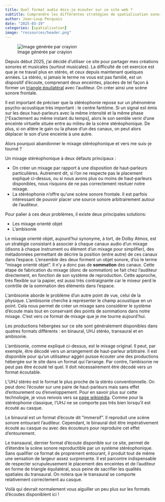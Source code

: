 ```yaml
---
title: Quel format audio dois-je écouter sur ce site web ?
subtitle: Comprendre les différentes stratégies de spatialisation sonore
author: Jean-Loup Pecquais
date: "2025-03-19"
categories: [spatialisation]
image: "ressources/header.png"
---
```


![Image générée par crayion](ressources/header.png)

Depuis début 2025, j'ai décidé d'utiliser ce site pour partager mes créations sonores et musicales (surtout musicales). La difficulté de cet exercice est que je ne travail plus en stéréo, et ceux depuis maintenant quelques années. La stéréo, si jamais le terme ne vous est pas familié, est un dispositif d'écoute, comprenant deux enceintes, placées de tel façon à former un [triangle équilatéral](https://fr.wikipedia.org/wiki/Triangle_%C3%A9quilat%C3%A9ral) avec l'auditeur. On créer ainsi une scène sonore frontale.

Il est important de préciser que la stéréophonie repose sur un phénomène psycho-acoustique très important : le centre fantôme. Si un signal est émis sur les deux haut-parleurs avec la même intensité et la même phase [^Exactement au même instant du temps], alors le son semble venir d'une enceinte virtuelle située entre au milieu de la scène stéréophonique. De plus, si on altère le gain ou la phase d'un des canaux, on peut alors déplacer le son d'une enceinte à une autre.

Alors pourquoi abandonner le mixage stéréophonique et vers me suis-je tourné ?

Un mixage stéréophonique à deux défauts principaux :

+ On créer un mixage par rapport à une disposition de haut-parleurs particulières. Autrement dit, si l'on ne respecte pas le placement expliqué ci-dessus, ou si nous avons plus ou moins de haut-parleurs disponibles, nous risquons de ne pas correctement resituer notre mixage.
+ La stéréophonie  n'offre qu'une scène sonore frontale. Il est parfois intéressant de pouvoir placer une source sonore arbitrairement autour de l'auditeur.

Pour palier à ces deux problèmes, il existe deux principales solutions:

+ Les mixage orienté objet
+ L'ambisonie

Le mixage orienté objet, aujourd'hui synonyme, à tort, de Dolby Atmos, est un stratégie consistant à associer à chaque canaux audio d'un mixage (disons à chaque instrument ou élément d'un mixage pour simplifier), des métadonnées permettant de décrire la position (entre autre) de ces canaux dans l'espace. L'ensemble des deux forment un objet sonore, d'où le terme "mixage orienté objet". Il n'y a donc pas de **sommation** des canaux. Cette étape de fabrication du mixage (donc de sommation) se fait chez l'auditeur directement, en fonction de son système de reproduction. Cette approche, très flexible sur la papier, est aussi très contraignante car le mixeur perd le contrôle de la sommation des éléments dans l'espace.

L'ambisonie aborde le problème d'un autre point de vue, celui de la physique. L'ambisonie cherche à représenter le champ acoustique en un point. Cela nous permet de créer un mixage sans considérer le système d'écoute mais tout en conservant des points de sommations dans notre mixage. C'est vers ce format de mixage que je me tourne aujourd'hui.

Les productions hébergées sur ce site sont généralement disponibles dans quatres formats différents : en binaural, UHJ stéréo, transaural et en ambisonie.

L'ambisonie, comme expliqué ci-dessus, est le mixage original. Il peut, par exemple, être décodé vers un arrangement de haut-parleur arbitraire. Il est disponible pour qu'un utilisateur aggéri puisse écouter une des productions hébergée sur le site dans un format qui l'arrange. Par contre, l'ambisonie ne peut pas être écouté tel quel. Il doit nécessairement être décodé vers un format écoutable.

L'UHJ stéréo est le format le plus proche de la stéréo conventionnelle. On peut donc l'écouter sur une paire de haut-parleurs mais sans effet d'entourement ou d'enveloppement. Pour en savoir plus sur cette technologie, je vous renvois vers sa [page wikipédia](https://en.wikipedia.org/wiki/Ambisonic_UHJ_format). Comme pour la stéréophonie classique, l'UHJ ne se comporte pas très bien lorsqu'il est écouté au casque.

Le binaural est un format d'écoute dit "immersif". Il reproduit une scène sonore entourant l'auditeur. Cependant, le binaural doit être impérativement écouté au casque ou avec des écouteurs pour reproduire cet effet d'entourement.

Le transaural, dernier format d'écoute disponible sur ce site, permet de d'étendre la scène sonore reproductible par un système stéréophonique. Sans qualifier ce format de proprement entourant, il produit tout de même une sensation de largeur assez surprenante. Il est parcontre indispensable de respecter scrupuleusement le placement des enceintes et de l'auditeur en forme de triangle équilatéral, sous peine de sacrifier les qualités spatiales du transaural. On notera que le transaural se comporte relativement correctement au casque.

Voilà qui devrait normalement vous aiguiller un peu plus sur les formats d'écoutes disponiblent ici !